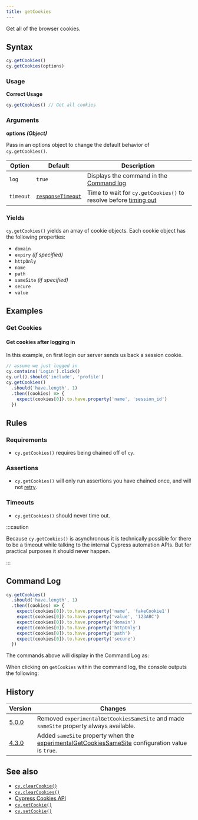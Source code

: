 ```yaml
---
title: getCookies
---
```


Get all of the browser cookies.

## Syntax

```javascript
cy.getCookies()
cy.getCookies(options)
```

### Usage

**<Icon name="check-circle" color="green"></Icon> Correct Usage**

```javascript
cy.getCookies() // Get all cookies
```

### Arguments

**<Icon name="angle-right"></Icon> options** **_(Object)_**

Pass in an options object to change the default behavior of `cy.getCookies()`.

| Option    | Default                                                        | Description                                                                              |
| --------- | -------------------------------------------------------------- | ---------------------------------------------------------------------------------------- |
| `log`     | `true`                                                         | Displays the command in the [Command log](/guides/core-concepts/cypress-app#Command-Log) |
| `timeout` | [`responseTimeout`](/guides/references/configuration#Timeouts) | Time to wait for `cy.getCookies()` to resolve before [timing out](#Timeouts)             |

### Yields [<Icon name="question-circle"/>](/guides/core-concepts/introduction-to-cypress#Subject-Management)

`cy.getCookies()` yields an array of cookie objects. Each cookie object has the
following properties:

- `domain`
- `expiry` _(if specified)_
- `httpOnly`
- `name`
- `path`
- `sameSite` _(if specified)_
- `secure`
- `value`

## Examples

### Get Cookies

#### Get cookies after logging in

In this example, on first login our server sends us back a session cookie.

```javascript
// assume we just logged in
cy.contains('Login').click()
cy.url().should('include', 'profile')
cy.getCookies()
  .should('have.length', 1)
  .then((cookies) => {
    expect(cookies[0]).to.have.property('name', 'session_id')
  })
```

## Rules

### Requirements [<Icon name="question-circle"/>](/guides/core-concepts/introduction-to-cypress#Chains-of-Commands)

- `cy.getCookies()` requires being chained off of `cy`.

### Assertions [<Icon name="question-circle"/>](/guides/core-concepts/introduction-to-cypress#Assertions)

- `cy.getCookies()` will only run assertions you have chained once, and will not
  [retry](/guides/core-concepts/retry-ability).

### Timeouts [<Icon name="question-circle"/>](/guides/core-concepts/introduction-to-cypress#Timeouts)

- `cy.getCookies()` should never time out.

:::caution

Because `cy.getCookies()` is asynchronous it is technically possible for there
to be a timeout while talking to the internal Cypress automation APIs. But for
practical purposes it should never happen.

:::

## Command Log

```javascript
cy.getCookies()
  .should('have.length', 1)
  .then((cookies) => {
    expect(cookies[0]).to.have.property('name', 'fakeCookie1')
    expect(cookies[0]).to.have.property('value', '123ABC')
    expect(cookies[0]).to.have.property('domain')
    expect(cookies[0]).to.have.property('httpOnly')
    expect(cookies[0]).to.have.property('path')
    expect(cookies[0]).to.have.property('secure')
  })
```

The commands above will display in the Command Log as:

<DocsImage src="/img/api/getcookies/get-browser-cookies-and-inspect-all-properties.png" alt="Command Log getcookies" ></DocsImage>

When clicking on `getCookies` within the command log, the console outputs the
following:

<DocsImage src="/img/api/getcookies/test-application-cookies.png" alt="Console Log getcookies" ></DocsImage>

## History

| Version                                     | Changes                                                                                                                                          |
| ------------------------------------------- | ------------------------------------------------------------------------------------------------------------------------------------------------ |
| [5.0.0](/guides/references/changelog#5-0-0) | Removed `experimentalGetCookiesSameSite` and made `sameSite` property always available.                                                          |
| [4.3.0](/guides/references/changelog#4-3-0) | Added `sameSite` property when the [experimentalGetCookiesSameSite](/guides/references/configuration#Experiments) configuration value is `true`. |

## See also

- [`cy.clearCookie()`](/api/commands/clearcookie)
- [`cy.clearCookies()`](/api/commands/clearcookies)
- [Cypress Cookies API](/api/cypress-api/cookies)
- [`cy.getCookie()`](/api/commands/getcookie)
- [`cy.setCookie()`](/api/commands/setcookie)
